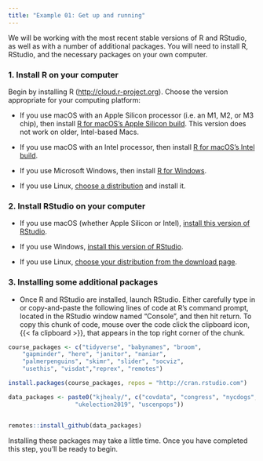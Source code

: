 ```yaml
---
title: "Example 01: Get up and running"
---
```


We will be working with the most recent stable versions of R and RStudio, as well as with a number of additional packages. You will need to install R, RStudio, and the necessary packages on your own computer.

### 1. Install R on your computer

Begin by installing R (<http://cloud.r-project.org>). Choose the version appropriate for your computing platform: 


- If you use macOS with an Apple Silicon processor (i.e. an M1, M2, or M3 chip), then install [R for macOS's Apple Silicon build](https://cran.r-project.org/bin/macosx/big-sur-arm64/base/R-4.3.2-arm64.pkg). This version does not work on older, Intel-based Macs.

- If you use macOS with an Intel processor, then install [R for macOS's Intel build](https://cran.r-project.org/bin/macosx/big-sur-x86_64/base/R-4.3.2-x86_64.pkg). 

- If you use Microsoft Windows, then install [R for Windows](https://cran.r-project.org/bin/windows/base/R-4.3.2-win.exe).

- If you use Linux, [choose a distribution](https://cloud.r-project.org/bin/linux/) and install it.

### 2. Install RStudio on your computer

- If you use macOS (whether Apple Silicon or Intel), [install this version of RStudio](https://download1.rstudio.org/electron/macos/RStudio-2023.12.0-369.dmg).

- If you use Windows, [install this version of RStudio](https://download1.rstudio.org/electron/windows/RStudio-2023.12.0-369.exe).

- If you use Linux, [choose your distribution from the download page](https://posit.co/download/rstudio-desktop/).

### 3. Installing some additional packages

- Once R and RStudio are installed, launch RStudio. Either carefully type in or copy-and-paste the following lines of code at R’s command prompt, located in the RStudio window named “Console”, and then hit return. To copy this chunk of code, mouse over the code click the clipboard icon, {{< fa clipboard >}}, that appears in the top right corner of the chunk.


```r

course_packages <- c("tidyverse", "babynames", "broom",
    "gapminder", "here", "janitor", "naniar", 
    "palmerpenguins", "skimr", "slider", "socviz",
    "usethis", "visdat","reprex", "remotes")

install.packages(course_packages, repos = "http://cran.rstudio.com")

data_packages <- paste0("kjhealy/", c("covdata", "congress", "nycdogs", 
                   "ukelection2019", "uscenpops"))


remotes::install_github(data_packages)
```

Installing these packages may take a little time. Once you have completed this step, you'll be ready to begin.




